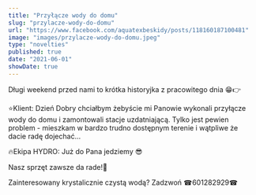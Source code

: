 ```yaml
---
title: "Przyłącze wody do domu"
slug: "przylacze-wody-do-domu"
url: "https://www.facebook.com/aquatexbeskidy/posts/118160187100481"
image: "images/przylacze-wody-do-domu.jpeg"
type: "novelties"
published: true
date: "2021-06-01"
showDate: true
---
```


Długi weekend przed nami to krótka historyjka z pracowitego dnia 😁👉

⭐️Klient: Dzień Dobry chciałbym żebyście mi Panowie wykonali przyłącze wody do domu i zamontowali stacje uzdatniającą. Tylko jest pewien problem - mieszkam w bardzo trudno dostępnym terenie i wątpliwe że dacie radę dojechać...

🔥Ekipa  HYDRO: Już do Pana jedziemy 😎

Nasz sprzęt zawsze da rade!💪

Zainteresowany krystalicznie czystą wodą? Zadzwoń ☎601282929☎
